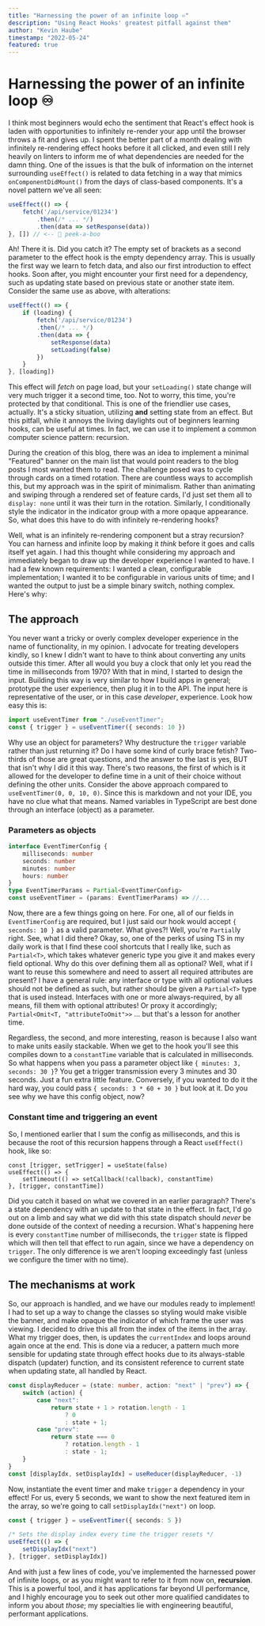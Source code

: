 ```yaml
---
title: "Harnessing the power of an infinite loop ♾️"
description: "Using React Hooks' greatest pitfall against them"
author: "Kevin Haube"
timestamp: "2022-05-24"
featured: true
---
```



# Harnessing the power of an infinite loop ♾️

I think most beginners would echo the sentiment that React's effect hook is laden with opportunities to infinitely
re-render your app until the browser throws a fit and gives up. I spent the better part of a month dealing with
infinitely re-rendering effect hooks before it all clicked, and even still I rely heavily on linters to inform me of
what dependencies are needed for the damn thing. One of the issues is that the bulk of information on the internet
surrounding `useEffect()` is related to data fetching in a way that mimics `onComponentDidMount()` from the days of
class-based components. It's a novel pattern we've all seen:

```typescript
useEffect(() => {
    fetch('/api/service/01234')
        .then(/* ... */)
        .then(data => setResponse(data))
}, []) // <-- 👀 peek-a-boo
```

Ah! There it is. Did you catch it? The empty set of brackets as a second parameter to the effect hook is the empty
dependency array. This is usually the first way we learn to fetch data, and also our first introduction to effect
hooks. Soon after, you might encounter your first need for a dependency, such as updating state based on previous
state or another state item. Consider the same use as above, with alterations:

```typescript
useEffect(() => {
    if (loading) {
        fetch('/api/service/01234')
        .then(/* ... */)
        .then(data => {
            setResponse(data)
            setLoading(false)
        })
    }
}, [loading])
```

This effect will _fetch_ on page load, but your `setLoading()` state change will very much trigger it a second time, too.
Not to worry, this time, you're protected by that conditional. This is one of the friendlier use cases, actually.
It's a sticky situation, utilizing **and** setting state from an effect. But this pitfall, while it annoys the living daylights out
of beginners learning hooks, can be useful at times. In fact, we can use it to implement a common computer science pattern: recursion.

During the creation of this blog, there was an idea to implement a minimal "Featured" banner on the main list that would point
readers to the blog posts I most wanted them to read. The challenge posed was to cycle through cards on a timed rotation. There
are countless ways to accomplish this, but my approach was in the spirit of minimalism. Rather than animating and swiping
through a rendered set of feature cards, I'd just set them all to `display: none` until it was their turn in the rotation.
Similarly, I conditionally style the indicator in the indicator group with a more opaque appearance. So, what does this have to
do with infinitely re-rendering hooks?

Well, what is an infinitely re-rendering component but a stray recursion? You can harness
and infinite loop by making it _think_ before it goes and calls itself yet again. I had this thought
while considering my approach and immediately began to draw up the developer experience I wanted to have. I had a few
known requirements: I wanted a clean, configurable implementation; I wanted it to be configurable in various units of time;
and I wanted the output to just be a simple binary switch, nothing complex. Here's why:

## The approach

You never want a tricky or overly complex developer experience in the name of functionality, in my opinion. I advocate for
treating developers kindly, so I knew I didn't want to have to think about converting any units outside this timer. After
all would you buy a clock that only let you read the time in milliseconds from 1970? With that in mind, I started to design
the input. Building this way is very similar to how I build apps in general; prototype the user experience, then plug it in
to the API. The input here is representative of the user, or in this case _developer_, experience. Look how easy this is:

```typescript
import useEventTimer from "./useEventTimer";
const { trigger } = useEventTimer({ seconds: 10 })
```

Why use an object for parameters? Why destructure the `trigger` variable rather than just returning it? Do I have some kind
of curly brace fetish? Two-thirds of those are great questions, and the answer to the last is yes, BUT that isn't why I did it
this way. There's two reasons, the first of which is it allowed for the developer to define time in a unit of their choice
without defining the other units. Consider the above approach compared to `useEventTimer(0, 0, 10, 0)`. Since this is markdown
and not your IDE, you have no clue what that means. Named variables in TypeScript are best done through an interface (object)
as a parameter.

### Parameters as objects

```typescript
interface EventTimerConfig {
    milliseconds: number
    seconds: number
    minutes: number
    hours: number
}
type EventTimerParams = Partial<EventTimerConfig>
const useEventTimer = (params: EventTimerParams) => //...
```

Now, there are a few things going on here. For one, all of our fields in `EventTimerConfig` are required, but I just said
our hook would accept `{ seconds: 10 }` as a valid parameter. What gives?! Well, you're `Partial`ly right. See, what I did
there? Okay, so, one of the perks of using TS in my daily work is that I find these cool shortcuts that I really like, such
as `Partial<T>`, which takes whatever generic type you give it and makes every field optional. Why do this over defining them
all as optional? Well, what if I want to reuse this somewhere and need to assert all required attributes are present? I have
a general rule: any interface or type with all optional values should not be defined as such, but rather should be given a
`Partial<T>` type that is used instead. Interfaces with one or more always-required, by all means, fill them with optional
attributes! Or proxy it accordingly; `Partial<Omit<T, "attributeToOmit">>` ... but that's a lesson for another time.

Regardless, the second, and more interesting, reason is because I also want to make units easily stackable. When we get to the hook
you'll see this compiles down to a `constantTime` variable that is calculated in milliseconds. So what happens when you pass
a parameter object like `{ minutes: 3, seconds: 30 }`? You get a trigger transmission every 3 minutes and 30 seconds. Just a fun
extra little feature. Conversely, if you wanted to do it the hard way, you could pass `{ seconds: 3 * 60 + 30 }` but look at it.
Do you see why we have this config object, now?

### Constant time and triggering an event

So, I mentioned earlier that I sum the config as milliseconds, and this is because the root of this recursion happens through a
React `useEffect()` hook, like so:

```typsecript
const [trigger, setTrigger] = useState(false)
useEffect(() => {
    setTimeout(() => setCallback(!callback), constantTime)
}, [trigger, constantTime])
```

Did you catch it based on what we covered in an earlier paragraph? There's a state dependency with an update to that
state in the effect. In fact, I'd go out on a limb and say what we did with this state dispatch should _never_ be done
outside of the context of needing a recursion. What's happening here is every `constantTime` number of milliseconds, the
`trigger` state is flipped which will then tell that effect to run again, since we have a dependency on `trigger`. The only
difference is we aren't looping exceedingly fast (unless we configure the timer with no time).

## The mechanisms at work

So, our approach is handled, and we have our modules ready to implement! I had to set up a way to change the classes so
styling would make visible the banner, and make opaque the indicator of which frame the user was viewing. I decided to
drive this all from the index of the items in the array. What my trigger does, then, is updates the `currentIndex` and
loops around again once at the end. This is done via a reducer, a pattern much more sensible for updating state through
effect hooks due to its always-stable dispatch (updater) function, and its consistent reference to current state when
updating state, all handled by React.

```typescript
const displayReducer = (state: number, action: "next" | "prev") => {
    switch (action) {
        case "next":
            return state + 1 > rotation.length - 1
                ? 0
                : state + 1;
        case "prev":
            return state === 0
                ? rotation.length - 1
                : state - 1;
    }
}
const [displayIdx, setDisplayIdx] = useReducer(displayReducer, -1)
```

Now, instantiate the event timer and make `trigger` a dependency in your effect! For us, every 5 seconds, we want to show
the next featured item in the array, so we're going to call `setDisplayIdx("next")` on loop.

```typescript
const { trigger } = useEventTimer({ seconds: 5 })

/* Sets the display index every time the trigger resets */
useEffect(() => {
    setDisplayIdx("next")
}, [trigger, setDisplayIdx])
```

And with just a few lines of code, you've implemented the harnessed power of infinite loops, or as you might want to refer
to it from now on, **recursion**. This is a powerful tool, and it has applications far beyond UI performance, and I highly
encourage you to seek out other more qualified candidates to inform you about _those_; my specialties lie with engineering
beautiful, performant applications.
